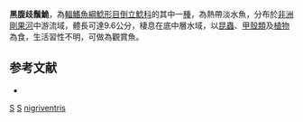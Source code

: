 {{Speciesbox 
| taxon = Synodontis nigriventris
| authority = [[David|David]], 1936
| image = Synodontis.jpg
| image_width = 250px
| status = LC
| status_system= IUCN3.1
| synonyms = *''Synodontis nigroventris'', David, 1936
}}
'''黑腹歧鬚鮠'''，為[[輻鰭魚綱|輻鰭魚綱]][[鯰形目|鯰形目]][[倒立鯰科|倒立鯰科]]的其中一[[種|種]]，為熱帶淡水魚，分布於[[非洲|非洲]][[剛果河|剛果河]]中游流域，體長可達9.6公分，棲息在底中層水域，以[[昆蟲|昆蟲]]、[[甲殼類|甲殼類]]及[[植物|植物]]為食，生活習性不明，可做為觀賞魚。

==参考文献==
*{{FishBase_species|genus=Synodontis|species=nigriventris|year=2015|month=5}}

{{Taxonbar}}

[[Category:1936年描述的鱼类|S]]
[[Category:觀賞魚|S]]
[[Category:歧鬚鮠屬|nigriventris]]